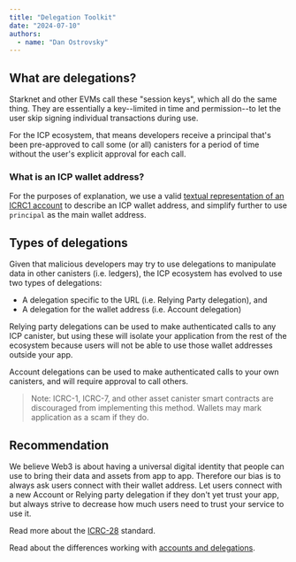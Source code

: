 ```yaml
---
title: "Delegation Toolkit"
date: "2024-07-10"
authors:
  - name: "Dan Ostrovsky"
---
```


## What are delegations?

Starknet and other EVMs call these "session keys", which all do the same thing. They are essentially
a key--limited in time and permission--to let the user skip signing individual transactions during
use.

For the ICP ecosystem, that means developers receive a principal that's been pre-approved to call
some (or all) canisters for a period of time without the user's explicit approval for each call.

### What is an ICP wallet address?

For the purposes of explanation, we use a valid
[textual representation of an ICRC1 account](https://internetcomputer.org/docs/current/references/icrc1-standard#textual-encoding-of-accounts)
to describe an ICP wallet address, and simplify further to use `principal` as the main wallet
address.

## Types of delegations

Given that malicious developers may try to use delegations to manipulate data in other canisters
(i.e. ledgers), the ICP ecosystem has evolved to use two types of delegations:

- A delegation specific to the URL (i.e. Relying Party delegation), and
- A delegation for the wallet address (i.e. Account delegation)

Relying party delegations can be used to make authenticated calls to any ICP canister, but using
these will isolate your application from the rest of the ecosystem because users will not be able to
use those wallet addresses outside your app.

Account delegations can be used to make authenticated calls to your own canisters, and will require
approval to call others.

> Note: ICRC-1, ICRC-7, and other asset canister smart contracts are discouraged from implementing
> this method. Wallets may mark application as a scam if they do.

## Recommendation

We believe Web3 is about having a universal digital identity that people can use to bring their data
and assets from app to app. Therefore our bias is to always ask users connect with their wallet
address. Let users connect with a new Account or Relying party delegation if they don't yet trust
your app, but always strive to decrease how much users need to trust your service to use it.

Read more about the
[ICRC-28](https://github.com/dfinity/wg-identity-authentication/blob/main/topics/icrc_28_trusted_origins.md)
standard.

Read about the differences working with [accounts and delegations](/miscellaneous/auth-options).
